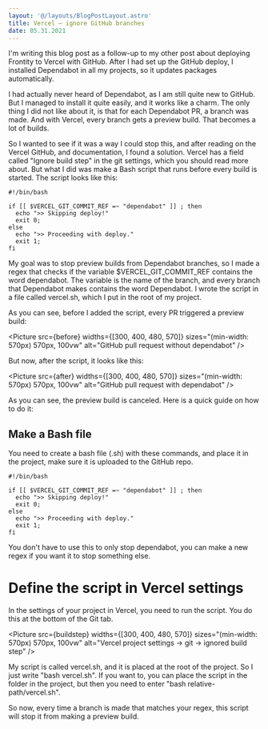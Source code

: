```yaml
---
layout: '@/layouts/BlogPostLayout.astro'
title: Vercel – ignore GitHub branches
date: 05.31.2021
---
```



I'm writing this blog post as a follow-up to my other post about deploying Frontity to Vercel with GitHub. After I had set up the GitHub deploy, I installed Dependabot in all my projects, so it updates packages automatically.

I had actually never heard of Dependabot, as I am still quite new to GitHub. But I managed to install it quite easily, and it works like a charm. The only thing I did not like about it, is that for each Dependabot PR, a branch was made. And with Vercel, every branch gets a preview build. That becomes a lot of builds.

So I wanted to see if it was a way I could stop this, and after reading on the Vercel GitHub, and documentation, I found a solution. Vercel has a field called "Ignore build step" in the git settings, which you should read more about. But what I did was make a Bash script that runs before every build is started. The script looks like this:

```
#!/bin/bash

if [[ $VERCEL_GIT_COMMIT_REF =~ "dependabot" ]] ; then
  echo ">> Skipping deploy!"
  exit 0;
else
  echo ">> Proceeding with deploy."
  exit 1;
fi
```

My goal was to stop preview builds from Dependabot branches, so I made a regex that checks if the variable $VERCEL_GIT_COMMIT_REF contains the word dependabot. The variable is the name of the branch, and every branch that Dependabot makes contains the word Dependabot. I wrote the script in a file called vercel.sh, which I put in the root of my project.

As you can see, before I added the script, every PR triggered a preview build:

<Picture
	src={before}
	widths={[300, 400, 480, 570]}
	sizes="(min-width: 570px) 570px, 100vw"
	alt="GitHub pull request without dependabot"
/>

But now, after the script, it looks like this:

<Picture
	src={after}
	widths={[300, 400, 480, 570]}
	sizes="(min-width: 570px) 570px, 100vw"
	alt="GitHub pull request with dependabot"
/>

As you can see, the preview build is canceled. Here is a quick guide on how to do it:

## Make a Bash file

You need to create a bash file (.sh) with these commands, and place it in the project, make sure it is uploaded to the GitHub repo.

```
#!/bin/bash

if [[ $VERCEL_GIT_COMMIT_REF =~ "dependabot" ]] ; then
  echo ">> Skipping deploy!"
  exit 0;
else
  echo ">> Proceeding with deploy."
  exit 1;
fi
```

You don't have to use this to only stop dependabot, you can make a new regex if you want it to stop something else.

# Define the script in Vercel settings

In the settings of your project in Vercel, you need to run the script. You do this at the bottom of the Git tab.

<Picture
	src={buildstep}
	widths={[300, 400, 480, 570]}
	sizes="(min-width: 570px) 570px, 100vw"
	alt="Vercel project settings -> git -> ignored build step"
/>

My script is called vercel.sh, and it is placed at the root of the project. So I just write "bash vercel.sh". If you want to, you can place the script in the folder in the project, but then you need to enter "bash relative-path/vercel.sh".

So now, every time a branch is made that matches your regex, this script will stop it from making a preview build.
